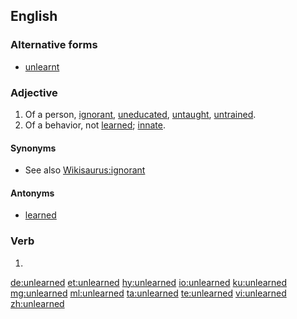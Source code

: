 ==English==

===Alternative forms===
* [[unlearnt]]

===Adjective===
{{en-adj}}

# Of a person, [[ignorant]], [[uneducated]], [[untaught]], [[untrained]].
# Of a behavior, not [[learned]]; [[innate]].

====Synonyms====
* See also [[Wikisaurus:ignorant]]

====Antonyms====
* [[learned]]

===Verb===
{{head|en|verb form}}

# {{en-past of|unlearn}}

[[de:unlearned]]
[[et:unlearned]]
[[hy:unlearned]]
[[io:unlearned]]
[[ku:unlearned]]
[[mg:unlearned]]
[[ml:unlearned]]
[[ta:unlearned]]
[[te:unlearned]]
[[vi:unlearned]]
[[zh:unlearned]]